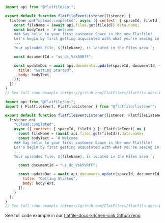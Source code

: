 <CodeGroup>

```js listener.js
import api from "@flatfile/api";

export default function flatfileEventListener(listener) {
  listener.on("upload:completed", async ({ context: { spaceId, fileId } }) => {
    const fileName = (await api.files.get(fileId)).data.name;
    const bodyText = `# Welcome
    ### Say hello to your first customer Space in the new Flatfile!
    Let's begin by first getting acquainted with what you're seeing in your Space initially.
    ---
    Your uploaded file, ${fileName}, is located in the Files area.`;

    const documentId = "us_dc_Vsk5VRfF";

    const updateDoc = await api.documents.update(spaceId, documentId, {
      title: "Getting Started",
      body: bodyText,
    });
  });
}
// See full code example (https://github.com/FlatFilers/flatfile-docs-kitchen-sink/blob/main/javascript/documents/index.js)
```

```js listener.ts
import api from "@flatfile/api";
import { FlatfileEvent, FlatfileListener } from "@flatfile/listener";

export default function flatfileEventListener(listener: FlatfileListener) {
  listener.on(
    "upload:completed",
    async ({ context: { spaceId, fileId } }: FlatfileEvent) => {
      const fileName = (await api.files.get(fileId)).data.name;
      const bodyText = `# Welcome
    ### Say hello to your first customer Space in the new Flatfile!
    Let's begin by first getting acquainted with what you're seeing in your Space initially.
    ---
    Your uploaded file, ${fileName}, is located in the Files area.`;

      const documentId = "us_dc_Vsk5VRfF";

      const updateDoc = await api.documents.update(spaceId, documentId, {
        title: "Getting Started",
        body: bodyText,
      });
    }
  );
}
// See full code example (https://github.com/FlatFilers/flatfile-docs-kitchen-sink/blob/main/documents/index.ts)
```

</CodeGroup>

See full code example in our [flatfile-docs-kitchen-sink Github repo](https://github.com/FlatFilers/flatfile-docs-kitchen-sink/blob/main)
